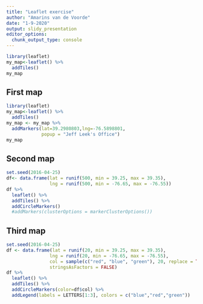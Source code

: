 ```yaml
---
title: "Leaflet exercise"
author: "Amarins van de Voorde"
date: "1-9-2020"
output: slidy_presentation
editor_options: 
  chunk_output_type: console
---
```


```r
library(leaflet)
my_map<-leaflet() %>%
  addTiles()
my_map
```

## First map
```r
library(leaflet)
my_map<-leaflet() %>%
  addTiles()
my_map <- my_map %>%
  addMarkers(lat=39.2980803,lng=-76.5898801,
             popup = "Jeff Leek's Office")
my_map
```

## Second map
```r
set.seed(2016-04-25)
df<- data.frame(lat = runif(500, min = 39.25, max = 39.35),
                lng = runif(500, min = -76.65, max = -76.55))
df %>%
  leaflet() %>%
  addTiles() %>%
  addCircleMarkers()
  #addMarkers(clusterOptions = markerClusterOptions())
```

## Third map
```r
set.seed(2016-04-25)
df <- data.frame(lat = runif(20, min = 39.25, max = 39.35),
                lng = runif(20, min = -76.65, max = -76.55),
                col = sample(c("red", "blue", "green"), 20, replace = TRUE),
                stringsAsFactors = FALSE)
df %>%
  leaflet() %>%
  addTiles() %>%
  addCircleMarkers(color=df$col) %>%
  addLegend(labels = LETTERS[1:3], colors = c("blue","red","green"))
```


